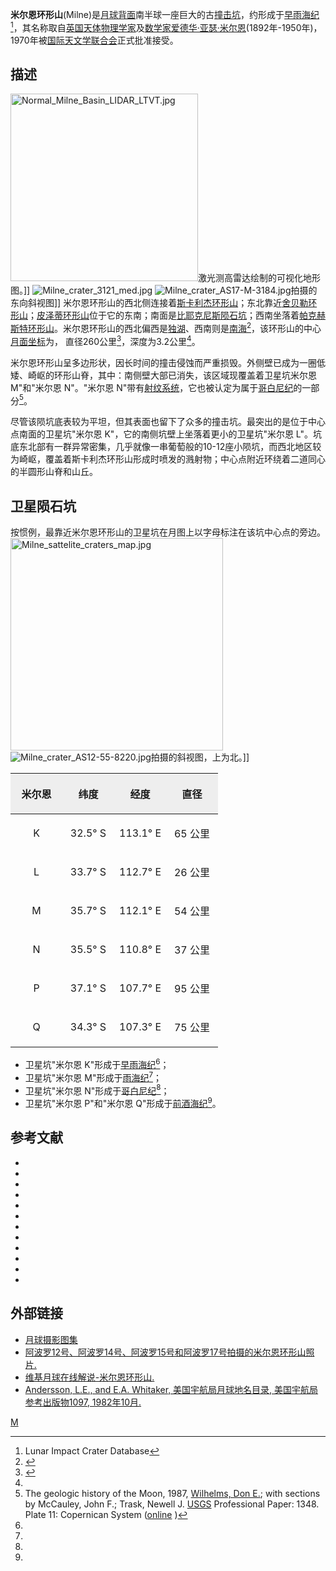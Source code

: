 {{lunar crater data|
 image=Normal milne-basin.jpg|240px|
 caption=[[月球勘测轨道器|月球勘测轨道器]]拍摄的图像|
 latitude=31|
 N_or_S=S|
 longitude=112.78|
 E_or_W=W|
 diameter=260公里|
 depth=3.2公里|
 colong=252|
 eponym=[[爱德华·亚瑟·米尔恩|爱·亚瑟·米尔恩]]}}
'''米尔恩环形山'''(Milne)是[[月球背面|月球背面]]南半球一座巨大的古[[撞击坑|撞击坑]]，约形成于[[早雨海纪|早雨海纪]]<ref name=LICD>Lunar Impact Crater Database</ref>，其名称取自[[英国|英国]][[天体物理学|天体物理学家]]及[[数学家|数学家]][[爱德华·亚瑟·米尔恩|爱德华·亚瑟·米尔恩]](1892年-1950年)，1970年被[[国际天文学联合会|国际天文学联合会]]正式批准接受。

==描述==
[[Image:Normal_Milne_Basin_LIDAR_LTVT.jpg|300px]]激光测高雷达绘制的可视化地形图。]]
[[Image:Milne_crater_3121_med.jpg|thumb]]
[[Image:Milne_crater_AS17-M-3184.jpg|thumb]]拍摄的东向斜视图]]
米尔恩环形山的西北侧连接着[[斯卡利杰环形山|斯卡利杰环形山]]；东北靠近[[舍贝勒环形山|舍贝勒环形山]]；[[皮泽蒂环形山|皮泽蒂环形山]]位于它的东南；南面是[[比耶克尼斯陨石坑|比耶克尼斯陨石坑]]；西南坐落着[[帕克赫斯特环形山|帕克赫斯特环形山]]。米尔恩环形山的西北偏西是[[独湖|独湖]]、西南则是[[南海_(月球)|南海]]<ref>{{Cite web |url=http://planetarynames.wr.usgs.gov/images/Lunar/lac_101_lo.pdf |title=Crater Milne on LAC-101 map |access-date=2016-07-22 |archive-date=2013-02-20 |archive-url=https://web.archive.org/web/20130220212319/http://planetarynames.wr.usgs.gov/images/Lunar/lac_101_lo.pdf |dead-url=no }}</ref>，该环形山的中心[[月面坐标|月面坐标]]为{{Coord|31|S|112.78|E|globe:Moon|nogoogle=1|noosm=1}}，
直径260公里<ref name="IAU">{{Cite web |url=http://planetarynames.wr.usgs.gov/Feature/3904 |title=Directory of the International Astronomical Union |access-date=2016-07-22 |archive-date=2020-11-27 |archive-url=https://web.archive.org/web/20201127014316/https://planetarynames.wr.usgs.gov/Feature/3904 |dead-url=no }}</ref>，深度为3.2公里<ref name="LICD"/>。

米尔恩环形山呈多边形状，因长时间的撞击侵蚀而严重损毁。外侧壁已成为一圈低矮、崎岖的环形山脊，其中：南侧壁大部已消失，该区域现覆盖着卫星坑米尔恩 M"和"米尔恩 N"。"米尔恩 N"带有[[射纹系统|射纹系统]]，它也被认定为属于[[哥白尼纪|哥白尼纪]]的一部分<ref>The geologic history of the Moon, 1987, [[Donald_Wilhelms|Wilhelms, Don E.]]; with sections by McCauley, John F.; Trask, Newell J. [[United_States_Geological_Survey|USGS]] Professional Paper: 1348.  Plate 11: Copernican System ([http://pubs.er.usgs.gov/publication/pp1348 online] {{Wayback|url=http://pubs.er.usgs.gov/publication/pp1348 |date=20160604112233 }})</ref>。

尽管该陨坑底表较为平坦，但其表面也留下了众多的撞击坑。最突出的是位于中心点南面的卫星坑"米尔恩 K"，它的南侧坑壁上坐落着更小的卫星坑"米尔恩 L"。坑底东北部有一群异常密集，几乎就像一串葡萄般的10-12座小陨坑，而西北地区较为崎岖，覆盖着斯卡利杰环形山形成时喷发的溅射物；中心点附近环绕着二道同心的半圆形山脊和山丘。

==卫星陨石坑==
按惯例，最靠近米尔恩环形山的卫星坑在月图上以字母标注在该坑中心点的旁边。
[[Image:Milne_sattelite_craters_map.jpg|340px]]
[[File:Milne_crater_AS12-55-8220.jpg|thumb]]拍摄的斜视图，上为北。]]

{| class="wikitable"
!width="25%" style="background:#eeeeee;" |米尔恩 
!width="25%" style="background:#eeeeee;" |纬度
!width="25%" style="background:#eeeeee;" |经度
!width="25%" style="background:#eeeeee;" |直径
|-
|align="center"|K
|align="center"|32.5° S
|align="center"|113.1° E
|align="center"|65 公里
|-
|align="center"|L
|align="center"|33.7° S
|align="center"|112.7° E
|align="center"|26 公里
|-
|align="center"|M
|align="center"|35.7° S
|align="center"|112.1° E
|align="center"|54 公里
|-
|align="center"|N
|align="center"|35.5° S
|align="center"|110.8° E
|align="center"|37 公里
|-
|align="center"|P
|align="center"|37.1° S
|align="center"|107.7° E
|align="center"|95 公里
|-
|align="center"|Q
|align="center"|34.3° S
|align="center"|107.3° E
|align="center"|75 公里
|}{{clear}}
* 卫星坑"米尔恩 K"形成于[[早雨海纪|早雨海纪]]<ref name="LICD"/>；
* 卫星坑"米尔恩 M"形成于[[雨海纪|雨海纪]]<ref name="LICD"/>；
* 卫星坑"米尔恩 N"形成于[[哥白尼纪|哥白尼纪]]<ref name="LICD"/>；
* 卫星坑"米尔恩 P"和"米尔恩 Q"形成于[[前酒海纪|前酒海纪]]<ref name="LICD"/>。

==参考文献==
{{Reflist}}
{{refbegin}}
* {{cite book
  | last1 = Andersson
  | first1 = L. E.
  | last2 = Whitaker
  | first2 = E. A.
  | authorlink2 = Ewen Whitaker
  | date = 1982
  | title = [[NASA|NASA]] Catalogue of Lunar Nomenclature
  | publisher = NASA RP-1097
  | ref = harv
  }}
* {{cite web
  | last = Blue
  | first = Jennifer
  | date = July 25, 2007
  | title = Gazetteer of Planetary Nomenclature
  | publisher = [[United_States_Geological_Survey|USGS]]
  | url = http://planetarynames.wr.usgs.gov/
  | accessdate = 2007-08-05
  | ref = harv
  | archive-date = 2019-12-13
  | archive-url = https://web.archive.org/web/20191213141228/https://planetarynames.wr.usgs.gov/
  | dead-url = no
  }}
* {{cite book
  | last1 = Bussey
  | first1 = B.
  | authorlink1 = Ben Bussey
  | last2 = Spudis
  | first2 = P.
  | authorlink2 = Paul Spudis
  | date = 2004
  | title = The Clementine Atlas of the Moon
  | publisher = Cambridge University Press
  | location = New York
  | isbn = 978-0-521-81528-4
  | ref = harv
  }}
* {{cite book
  | last1 = Cocks
  | first1 = Elijah E.
  | last2 = Cocks
  | first2 = Josiah C.
  | date = 1995
  | title = Who's Who on the Moon: A Biographical Dictionary of Lunar Nomenclature
  | url = https://archive.org/details/isbn_9780936389271
  | publisher = Tudor Publishers
  | isbn = 978-0-936389-27-1
  | ref = harv
  }}
* {{cite web
  | last = McDowell
  | first = Jonathan
  | date = July 15, 2007
  | url = http://host.planet4589.org/astro/lunar/
  | title = Lunar Nomenclature
  | publisher = Jonathan's Space Report
  | accessdate = 2007-10-24
  | ref = harv
  | archive-date = 2019-06-21
  | archive-url = https://web.archive.org/web/20190621012337/http://host.planet4589.org/astro/lunar/
  | dead-url = no
  }}
* {{cite journal| last1 = Menzel| first1 = D. H.| last2 = Minnaert| first2 = M.| last3 = Levin| first3 = B.| last4 = Dollfus| first4 = A.| last5 = Bell| first5 = B.| title = Report on Lunar Nomenclature by the Working Group of Commission 17 of the IAU| doi = 10.1007/BF00171763| journal = Space Science Reviews| volume = 12| issue = 2| pages = 136–186| date = 1971| bibcode = 1971SSRv...12..136M| ref = harv}}
* {{cite book
  | first = Patrick
  | last = Moore
  | authorlink = Patrick Moore
  | date = 2001
  | title = On the Moon
  | url = https://archive.org/details/patrickmooreonmo00patr
  | publisher = Sterling Publishing Co.
  | isbn = 978-0-304-35469-6
  | ref = harv
  }}
* {{cite book
  | first = Fred W.
  | last = Price
  | date = 1988
  | title = The Moon Observer's Handbook
  | publisher = Cambridge University Press
  | isbn = 978-0-521-33500-3
  | ref = harv
  }}
* {{cite book
  | last = Rükl
  | first = Antonín
  | authorlink = Antonín Rükl
  | date = 1990
  | title = Atlas of the Moon
  | publisher = Kalmbach Books
  | isbn = 978-0-913135-17-4
  | ref = harv
  }}
* {{cite book
  | last = Webb
  | first = Rev. T. W.
  | authorlink = Thomas William Webb
  | date = 1962
  | title = Celestial Objects for Common Telescopes
  | url = https://archive.org/details/celestialobjects00webb
  | edition = 6th revised
  | publisher = Dover
  | isbn = 978-0-486-20917-3
  | ref = harv
  }}
* {{cite book
  | first = Ewen A.
  | last = Whitaker
  | authorlink = Ewen Whitaker
  | date = 1999
  | title = Mapping and Naming the Moon
  | publisher = Cambridge University Press
  | isbn = 978-0-521-62248-6
  | ref = harv
  }}
* {{cite book
  | first = Peter T.
  | last = Wlasuk
  | date = 2000
  | title = Observing the Moon
  | publisher = Springer
  | isbn = 978-1-85233-193-1
  | ref = harv
 }}
{{refend}}

==外部链接==
*[http://www.lpi.usra.edu/resources/lunar_orbiter/bin/srch_nam.shtml?Milne%7C0 月球摄影图集] {{Wayback|url=http://www.lpi.usra.edu/resources/lunar_orbiter/bin/srch_nam.shtml?Milne%7C0 |date=20201127020032 }}
*[http://www.lpi.usra.edu/resources/apollo/search/feature/?feature=Milne 阿波罗12号、阿波罗14号、阿波罗15号和阿波罗17号拍摄的米尔恩环形山照片.] {{Wayback|url=http://www.lpi.usra.edu/resources/apollo/search/feature/?feature=Milne |date=20201127013458 }}
*[https://the-moon.wikispaces.com/Milne 维基月球在线解说-米尔恩环形山.] {{Wayback|url=https://the-moon.wikispaces.com/Milne |date=20180707220401 }}
*[http://planet4589.org/astro/lunar/RP-1097.pdf Andersson, L.E., and E.A. Whitaker, 美国宇航局月球地名目录, 美国宇航局参考出版物1097, 1982年10月.] {{Wayback|url=http://planet4589.org/astro/lunar/RP-1097.pdf |date=20141006125838 }}

[[Category:月球环形山|M]]
{{月球環形山 (L-N)}}